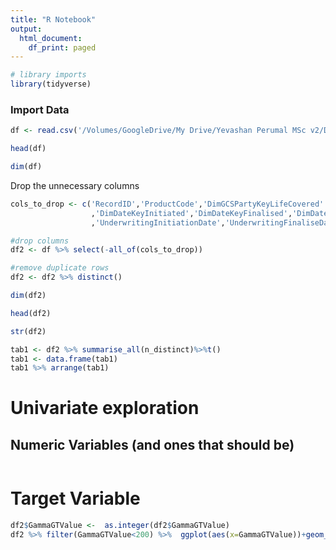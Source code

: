 ```yaml
---
title: "R Notebook"
output:
  html_document:
    df_print: paged
---
```



```r
# library imports
library(tidyverse)
```

### Import Data
```r
df <- read.csv('/Volumes/GoogleDrive/My Drive/Yevashan Perumal MSc v2/Data/data with some cdw.csv')
```

```r
head(df)
```

```r
dim(df)
```


Drop the unnecessary columns
```r
cols_to_drop <- c('RecordID','ProductCode','DimGCSPartyKeyLifeCovered'
                  ,'DimDateKeyInitiated','DimDateKeyFinalised','DimDateKeyAccepted'
                  ,'UnderwritingInitiationDate','UnderwritingFinaliseDate')

#drop columns
df2 <- df %>% select(-all_of(cols_to_drop))

#remove duplicate rows
df2 <- df2 %>% distinct()

dim(df2)
```
```r
head(df2)
```
```r
str(df2)
```


```r
tab1 <- df2 %>% summarise_all(n_distinct)%>%t()
tab1 <- data.frame(tab1)
tab1 %>% arrange(tab1)
```
# Univariate exploration

## Numeric Variables (and ones that should be)

```r

```



# Target Variable
```r
df2$GammaGTValue <-  as.integer(df2$GammaGTValue)
df2 %>% filter(GammaGTValue<200) %>%  ggplot(aes(x=GammaGTValue))+geom_histogram(binwidth = 10)
```

